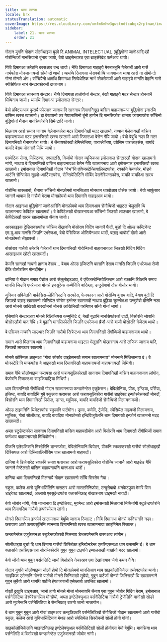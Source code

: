 ```yaml
---
title: थामा सान्जा
locale: brx
statusTranslation: automatic
coverImage: https://res.cloudinary.com/xmfm6mhw3gwctndtcubgx2rptnae/image/upload/v1740337243/small_cover_educacion_fundamental_a051170f1c.webp
sidebar:
    label: 21. थामा सान्जा
    order: 21
---
```

गोदान युगनि गोदान सोलोंथाइया बुङो दि ANIMAL INTELECTUAL (बुद्धिगोनां जानोआरि)खौ गोरोन्थिजों मानसियानो बुंनाय जायो, बेयो थ्राइसेन्टारड एबा थ्राइसेरेब्रेट फर्मआव थायो।

 गिबि दिमागआ करेटनि बक्सआव बन्द थायो। नैथि दिमागआ गाहाइयै मेरुरज्जुनि गेजेरजों आरो गासै नार्भफोरा मोनजानायजों सोमोन्दो थायो। थामथि दिमागआ जेरावबो थि जायगायाव थाया आरो ना सोमोन्दो गोनां मोनसे अंग। साँचियैनो थामथि दिमागआ सिम्पेथेटिक नार्भ प्लेक्सेसजों आरो गाहाइयै मानसि देहानि गासै स्पेसिफिक नार्भ सेन्टारफोरजों दाजानाय।

 गिबि दिमागआ साननाय सेन्टार। नैथि दिमागआ हालोगोनां सेन्टार, बेखौ गाहाइयै मटर सेन्टार होननानै मिथिनाय जायो। थामथि दिमागआ इमोसनाल सेन्टार।

 बेयो प्रक्टिसआव फुरायै फोरमान जानाय दि साननाय दिमागनिख्रुइ बांसिन बाहायनायआ बुद्धिगोनां इनारजि बांसिन खरच खालामो। दा बेखायनो डर गैयालासिनो बुंनो हागोन दि मानसिफोरा थांनाय जायगाफोरा साँचिनो बुद्धिगोनां थैनाय मानसिफोरनि सिमेन्टारि जायो।

 मिलनाय आरो समान जानाय गेलेनायफोरा मटर दिमागनिखौ मदद खालामो, नाथाय गेलेनायखौ बांसिन बाहायनायआ मटर इनारजिखौ खरच खालामो आरो रिजल्टआ बेसेन गैयि जायो। बेयो बेबुंथि नङा दि मटर दिमागनिखौ थैनायफोरा थायो। बे थैनायफोरखौ हेमिप्लेजिया, पाराप्लेजिया, प्रग्रेसिभ पारालाइसेस, बायदि बायदि बेराम मोननानै मिथि जायो।

 एस्थेटिक सेन्स, मिस्टिक्स, एक्साटसि, गिर्जायो गोदान म्यूजिकआ इमोसनाल सेन्टारखौ गोदान खालामनो नांगौ, नाथाय बे दिमागनिखौ बांसिन बाहायनायआ बेसेन गैयि खालामनाय आरो इमोसनाल इनारजिखौ खरच खालामो। इमोसनाल दिमागनिखौ गोदान "वेभ"नि एक्जिस्टेन्सियालिस्टफोरा, रक्कनि फेनफोर, मोडर्न आर्टनि सेन्सियेल सुइदो-आर्टिस्टफोरा, सेन्सियेलिटिनि मोर्बिद पेसनेरियन्सफोरा, बायदि बायदिआ खरच खालामो।

 गोरोन्थि थारब्लाबो, थैनाया साँचिनो मोनफ्रोमबो मानसिआव मोनथाम थाखोआव प्रोसेस जायो। बेयो जाफुंसार जानानै थाबाय दि गासैबो बेरामा मोनफ्रोमबो थाम दिमागनि गाहाइआव थायो।

 गोदान आइनआ बुद्धिगोनां जानोआरिनि मोनफ्रोमबो थाम दिमागआव रोंगौथिजों भाइटल भेलुसनि थि खालामनाय केपिटेल खालामदों। बे केपिटेलखौ बोखारनायआ साँचिनो जिउखौ लाउथार खालामो, बे केपिटेलखौ खरच खालामोब्ला थैनाय जायो।

 आरकाइइक ट्रेडिसनसफोरा जोंसिम सेंख्रावनि बोसोराव गिदिंग जानानै फैदों, बुङो दि ओल्ड कन्टिनेन्ट एम.यु.आव मानसि जिउनि एभरेजआ, बेयो पेसिफिक ओसियैनआव थादों, बाऱाइ थाबोदों दोलो आरो मोनफ्रोमबो सेंख्रावजों।

 बोसोराव गासैबो उमेरनि गेजेरजों थाम दिमागनिखौ गोरोन्थिजों बाहायनायआ जिउखौ गिदिंग गिदिंग आखाइआव खोटो खालामदों।

 केमनि सानखौ नायनो हानाय देसाव... बेयाव ओल्ड इजिप्टनि फारानि देसाव मानसि जिउनि एभरेजआ सेजौ ब्रैजि बोसोरसिम मोनदोंमोन।

 दानिया बे गोदान समाव पेथ्रोल आरो सेलुलोइडआव, बे एक्जिस्टेन्सियेलिस्टम आरो रक्कनि रिबेलनि समाव मानसि जिउनि एभरेजआ मोनसे इनसुरेन्स कम्पेनिनि बादिब्ला, उन्दुसेबाबो दोस बोसोर थायो।

 युनियन सवियेतनि मार्कसिस-लेनिनिस्टनि सरफोरा, फेनफारन आरो गोरोन्थि बुंनाय बादि, बेयाव बुंदों दि जिउखौ बाऱाइ खालामनो स्पेसियेल सोरोम इन्भेन्ट खालामदों नाथाय बुढ़िया क्रुस्चेभआ उन्दुसेबो दोंसैनि नङा आरो मोनसे आखिखौ बारखोमनो मोनसे आखिनिखौ परमिशन सोंनो गोनां जायो।

 एसियानि सेन्टारआव मोनसे रिलिजियस कम्मुनिटि दं, बेखौ बुढ़ानि मानसिफोरजों दादों, बिसोरनि जोवानि बोसोरखौबो याद गैयि। बे बुढ़ानि मानसिफोरनि जिउनि एभरेजआ ब्रैजौ आरो बाजौ बोसोरनि गेजेराव थायो।

 बे एसियन मन्कनि लाउथार जिउनि गासैबो सिक्रेटआ थाम दिमागनिखौ रोंगौथिजों बाहायनायाव थायो।

 समान आरो मिलनाय थाम दिमागनिखौ बाहायनाया भाइटल भेलुसनि बोखारनाय आरो लजिक जानाय बादि, जिउखौ लाउथार खालामो।

 मोनसे कोस्मिक आइनआ "गोबां सोर्साव वाइब्रेसनखौ समान खालामनाय" मोननानै मिथिजानाय दं। बे मोनस्टेरि नि मन्कफोरा बे आइनखौ थाम दिमागनिखौ बाहायनायजों बाहायनायखौ मिथिगौ।

 समाव गैयि सोलोंथाइया फरायसा आरो फरायसुलिफोरखौ साननाय दिमागनिखौ बांसिन बाहायनायाव लांगोन, बेफोरनि रिजाल्टआ साइकियाट्रिया मिथिगौ।

 थाम दिमागनिखौ रोंगौथिजों गोदान खालामनाया फन्डामेन्टेल एजुकेसन। बेबिलोनिया, ग्रीक, इन्डिया, पर्सिया, इजिप्ट, बायदि बायदिनि गुबै स्कुलाव फरायसा आरो फरायसुलिफोरा गासैबो डाइरेक्ट इन्फोरमेसनखौ मोनदों, बिसोरनि थाम दिमागनिखौ प्रिसेप्त, डान्स, म्यूजिक, बायदि बायदिजों रोंगौथिजों मिलायनायजों।

 ओल्ड टाइमनिनि थियेटरफोरा स्कुलनि पार्टमोन। ड्रामा, कमेदि, ट्रेजेडि, स्पेसियेल माइमजों मिलायनाय, म्यूजिक, गोबां सोलोंथाइ, बायदि बायदिया मोनफ्रोमबो इन्दिविजुयेलनि थाम दिमागखौ इन्फोर्म खालामनो मदद खालामदों।

 अब्ला स्टुडेन्टफोरा साननाय दिमागनिखौ बांसिन बाहायखैमोन आरो बिसोरनि थाम दिमागखौ रोंगौथिजों समान फर्मआव बाहायनायखौ मिथिदोंमोन।

 ग्रीकनि एलेउसिसनि मिस्टेरिनि डान्सफोरा, बेबिलोनियानि थियेटर, ग्रीकनि स्कलप्टरखौ गासैबो सोलोंथाइखौ दिस्सिपल आरो दिस्सिपलिनीसिम पास खालामनो बाहायदों।

 दानिया बे डिजेनारेट रक्कनि समाव फरायसा आरो फरायसुलिफोरा गोरोन्थि जानानै आरो गाइडेड गैयि जानानै मेन्टेलखौ बांसिन बाहायनायनि बारगआव थांदों।

 दानिया थाम दिमागनिखौ मिलनायै गोदान खालामनो साँचि सिस्तेम गैया।

 स्कुल, कलेज आरो युनिभार्सिटिनि मासटार आरो मासटरिनिफोरा, उन्दुसेबाबो अनफेटफुल मेमरि सिम डाइरेक्ट खालामदों, अब्लाबो एबसुदेन्टफोरा क्लासनिफ्राइ बोखारनाय टाइमखौ नायदों।

 बेयो जोबोर नांगौ, बेयो नाजानाय दि इण्टेलिक्ट, मुवमेन्ट आरो इमोसनखौ मिलायनो मिथिनांगौ स्टुडेन्टफोरनि थाम दिमागसिम गासैबो इन्फोरमेसन लांनो।

 मोनसे दिमागसिम इन्फोर्म खालामनाया बेबुंथि जानाय रिजाल्ट। गिबि दिमागआ मोनसे कनिसननि नङा। फरायसा आरो फरायसुलिनि साननाय दिमागनिखौ खरच खालामनाया क्राइमिनेल रिजाल्ट।

 फन्डामेन्टेल एजुकेसनआ स्टुडेन्टफोरखौ मिलनाय डेभलपमेन्टनि बारगआव लांगोन।

 सोलोंथाइया बुङो दि थाम दिमागा गासैबो डिस्टिंक्ट इन्डिपेनडेन्ट एससिएसनआ थाम क्लासनि दं। बे थाम क्लासनि एससिएसनआ सोरजिफोरनि गुबुन गुबुन टाइपनि इम्पालसखौ बाखांनो मदद खालामो।

 बेयो जोंनो थाम गुबुन पर्सनलिटि जायो बिसोरनि नेचरआव एबा देखांनायाव जेबो कमन गैयि।

 गोदान युगनि सोलोंथाइया सोलों होयो दि मोनफ्रोमबो मानसिआव थाम साइकोलोजिकेल एस्पेक्टफोरा थायो। साइकिक एसेन्सनि मोनसे पार्टजों मोनसे जिनिसखौ लुबैयो, गुबुन पार्टजों मोनसे जिनिसखौ थि खालामनानै गुबुन लुबैयो आरो थामथि पार्टनि हेफाजाबजों एसेब्लाबो अपजिट खालामो।

 गोख्रों दुखुनि टाइमआव, जानो हागौ मोनसे मोजां मोननायनि थैनाय एबा गुबुन जोबोर गिदिंग बेराम, इमोसनाल पर्सनेलिटिया डेस्पेरेसनसिम मोनहैयो, अब्ला इण्टेलेक्चुअल पर्सनेलिटिया गासैबो ट्रेजेडिनि मानोखौ सोङो आरो मुवमेन्टनि पर्सनेलिटिया बे सेननिफ्राइ बारगो जानो नाजागोन।

 बे थाम गुबुन गुबुन आरो गोबां टाइमआव कन्ट्रडिक्टरि पर्सनेलिटिखौ रोंगौथिजों गोदान खालामनो आरो गासैबो स्कुल, कलेज आरो युनिभार्सिटियाव मेथड आरो स्पेसियेल सिस्तेमजों सोलों होनो गोनां।

 साइकोलोजिकेलनि प्वाइन्टनिफ्राइ इण्टेलेक्चुअल पर्सनेलिटिखौ सोलों होयोब्ला बेयो बेबुंथि। मानसिया थाम पर्सनेलिटि दं बिसोरखौ फन्डामेन्टेल एजुकेसनखौ जोबोर नांगौ।

